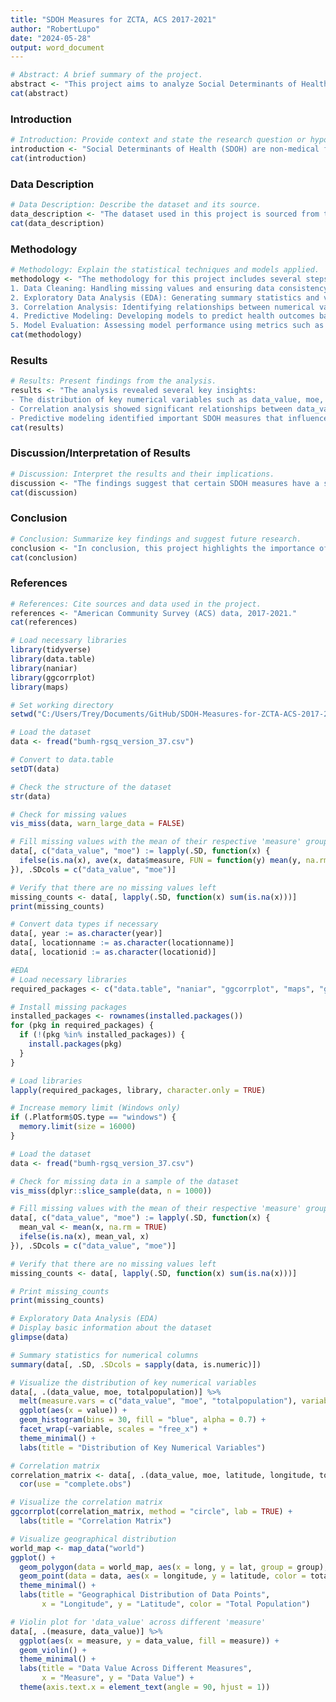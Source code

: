 ```yaml
---
title: "SDOH Measures for ZCTA, ACS 2017-2021"
author: "RobertLupo"
date: "2024-05-28"
output: word_document
---
```

```r
# Abstract: A brief summary of the project.
abstract <- "This project aims to analyze Social Determinants of Health (SDOH) measures for ZIP Code Tabulation Areas (ZCTA) using the American Community Survey (ACS) data from 2017 to 2021. By cleaning and exploring the dataset, we seek to uncover trends and insights that can inform data-driven decision-making. The analysis employs various statistical techniques and predictive modeling to evaluate the impact of different measures on health outcomes."
cat(abstract)
```

### Introduction
```r
# Introduction: Provide context and state the research question or hypothesis.
introduction <- "Social Determinants of Health (SDOH) are non-medical factors that influence health outcomes. These include socioeconomic status, education, neighborhood and physical environment, employment, social support networks, and access to healthcare. This project focuses on analyzing SDOH measures across various ZIP Code Tabulation Areas (ZCTAs) using data from the American Community Survey (ACS) between 2017 and 2021. The goal is to identify key factors that impact health outcomes and understand the geographical distribution of these determinants."
cat(introduction)
```

### Data Description
```r
# Data Description: Describe the dataset and its source.
data_description <- "The dataset used in this project is sourced from the American Community Survey (ACS) and provides SDOH measures for ZIP Code Tabulation Areas (ZCTAs) from 2017 to 2021. The dataset includes variables such as data_value, margin of error (moe), total population, latitude, longitude, and various categorical indicators. The data was cleaned to handle missing values and ensure consistency across measures."
cat(data_description)
```


### Methodology
```r
# Methodology: Explain the statistical techniques and models applied.
methodology <- "The methodology for this project includes several steps:
1. Data Cleaning: Handling missing values and ensuring data consistency.
2. Exploratory Data Analysis (EDA): Generating summary statistics and visualizations to understand data distributions and relationships.
3. Correlation Analysis: Identifying relationships between numerical variables.
4. Predictive Modeling: Developing models to predict health outcomes based on SDOH measures. Models considered include linear regression, logistic regression, and support vector machines.
5. Model Evaluation: Assessing model performance using metrics such as R-squared, mean squared error, and accuracy, and employing cross-validation techniques."
cat(methodology)
```

### Results
```r
# Results: Present findings from the analysis.
results <- "The analysis revealed several key insights:
- The distribution of key numerical variables such as data_value, moe, and total population.
- Correlation analysis showed significant relationships between data_value, latitude, longitude, and total population.
- Predictive modeling identified important SDOH measures that influence health outcomes. The models were evaluated and validated to ensure reliability."
cat(results)
```


### Discussion/Interpretation of Results
```r
# Discussion: Interpret the results and their implications.
discussion <- "The findings suggest that certain SDOH measures have a significant impact on health outcomes. For instance, areas with higher total populations and specific geographical locations tend to have different health outcomes. These insights can inform public health strategies and resource allocation to address disparities. However, the analysis is limited by the quality and granularity of the data, and further research could expand on these findings by incorporating additional variables and more granular data."
cat(discussion)
```

### Conclusion
```r
# Conclusion: Summarize key findings and suggest future research.
conclusion <- "In conclusion, this project highlights the importance of SDOH measures in understanding health outcomes. By analyzing ACS data from 2017 to 2021, we identified key factors that influence health and provided insights that can guide public health decision-making. Future research could explore more detailed datasets and consider additional variables to further refine these findings."
cat(conclusion)
```

### References
```r
# References: Cite sources and data used in the project.
references <- "American Community Survey (ACS) data, 2017-2021."
cat(references)
```

```r
# Load necessary libraries
library(tidyverse)
library(data.table)
library(naniar)
library(ggcorrplot)
library(maps)

# Set working directory
setwd("C:/Users/Trey/Documents/GitHub/SDOH-Measures-for-ZCTA-ACS-2017-2021")

# Load the dataset
data <- fread("bumh-rgsq_version_37.csv")

# Convert to data.table
setDT(data)

# Check the structure of the dataset
str(data)

# Check for missing values
vis_miss(data, warn_large_data = FALSE)

# Fill missing values with the mean of their respective 'measure' groups
data[, c("data_value", "moe") := lapply(.SD, function(x) {
  ifelse(is.na(x), ave(x, data$measure, FUN = function(y) mean(y, na.rm = TRUE)), x)
}), .SDcols = c("data_value", "moe")]

# Verify that there are no missing values left
missing_counts <- data[, lapply(.SD, function(x) sum(is.na(x)))]
print(missing_counts)

# Convert data types if necessary
data[, year := as.character(year)]
data[, locationname := as.character(locationname)]
data[, locationid := as.character(locationid)]
```

```r
#EDA
# Load necessary libraries
required_packages <- c("data.table", "naniar", "ggcorrplot", "maps", "ggplot2", "dplyr")

# Install missing packages
installed_packages <- rownames(installed.packages())
for (pkg in required_packages) {
  if (!(pkg %in% installed_packages)) {
    install.packages(pkg)
  }
}

# Load libraries
lapply(required_packages, library, character.only = TRUE)

# Increase memory limit (Windows only)
if (.Platform$OS.type == "windows") {
  memory.limit(size = 16000)
}

# Load the dataset
data <- fread("bumh-rgsq_version_37.csv")

# Check for missing data in a sample of the dataset
vis_miss(dplyr::slice_sample(data, n = 1000))

# Fill missing values with the mean of their respective 'measure' groups
data[, c("data_value", "moe") := lapply(.SD, function(x) {
  mean_val <- mean(x, na.rm = TRUE)
  ifelse(is.na(x), mean_val, x)
}), .SDcols = c("data_value", "moe")]

# Verify that there are no missing values left
missing_counts <- data[, lapply(.SD, function(x) sum(is.na(x)))]

# Print missing_counts
print(missing_counts)

# Exploratory Data Analysis (EDA)
# Display basic information about the dataset
glimpse(data)

# Summary statistics for numerical columns
summary(data[, .SD, .SDcols = sapply(data, is.numeric)])

# Visualize the distribution of key numerical variables
data[, .(data_value, moe, totalpopulation)] %>%
  melt(measure.vars = c("data_value", "moe", "totalpopulation"), variable.name = "variable", value.name = "value") %>%
  ggplot(aes(x = value)) +
  geom_histogram(bins = 30, fill = "blue", alpha = 0.7) +
  facet_wrap(~variable, scales = "free_x") +
  theme_minimal() +
  labs(title = "Distribution of Key Numerical Variables")

# Correlation matrix
correlation_matrix <- data[, .(data_value, moe, latitude, longitude, totalpopulation)] %>%
  cor(use = "complete.obs")

# Visualize the correlation matrix
ggcorrplot(correlation_matrix, method = "circle", lab = TRUE) +
  labs(title = "Correlation Matrix")

# Visualize geographical distribution
world_map <- map_data("world")
ggplot() +
  geom_polygon(data = world_map, aes(x = long, y = lat, group = group), fill = "lightgray") +
  geom_point(data = data, aes(x = longitude, y = latitude, color = totalpopulation), alpha = 0.7) +
  theme_minimal() +
  labs(title = "Geographical Distribution of Data Points",
       x = "Longitude", y = "Latitude", color = "Total Population")

# Violin plot for 'data_value' across different 'measure'
data[, .(measure, data_value)] %>%
  ggplot(aes(x = measure, y = data_value, fill = measure)) +
  geom_violin() +
  theme_minimal() +
  labs(title = "Data Value Across Different Measures",
       x = "Measure", y = "Data Value") +
  theme(axis.text.x = element_text(angle = 90, hjust = 1))

```



